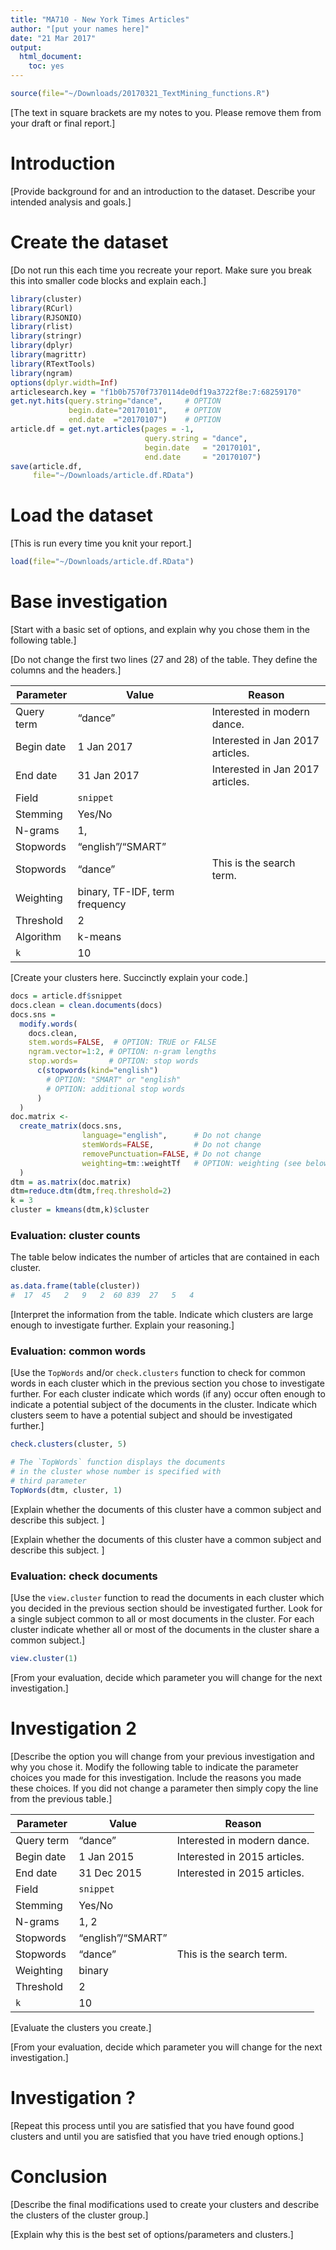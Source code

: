 ```yaml
---
title: "MA710 - New York Times Articles"
author: "[put your names here]"
date: "21 Mar 2017"
output:
  html_document:
    toc: yes
---
```


```r
source(file="~/Downloads/20170321_TextMining_functions.R")
```

[The text in square brackets are my notes to you. 
 Please remove them from your draft or final report.
]

# Introduction

[Provide background for and an introduction to the dataset.
  Describe your intended analysis and goals.]
  
# Create the dataset

[Do not run this each time you recreate your report.
 Make sure you break this into smaller code blocks and explain each.]
 
```r
library(cluster)
library(RCurl)
library(RJSONIO)
library(rlist)
library(stringr)
library(dplyr)
library(magrittr)
library(RTextTools)
library(ngram)
options(dplyr.width=Inf)
articlesearch.key = "f1b0b7570f7370114de0df19a3722f8e:7:68259170"
get.nyt.hits(query.string="dance",     # OPTION
             begin.date="20170101",    # OPTION
             end.date  ="20170107")    # OPTION
article.df = get.nyt.articles(pages = -1, 
                              query.string = "dance",
                              begin.date   = "20170101",
                              end.date     = "20170107") 
save(article.df, 
     file="~/Downloads/article.df.RData")
```

# Load the dataset

[This is run every time you knit your report.]
```r
load(file="~/Downloads/article.df.RData")
```
  
# Base investigation

[Start with a basic set of options, and explain why you chose them in the following table.]

[Do not change the first two lines (27 and 28) of the table. 
They define the columns and the headers.]

Parameter | Value | Reason
--------- | ----- | ------
Query term | "dance" | Interested in modern dance.
Begin date | 1 Jan 2017 | Interested in Jan 2017 articles.
End date   | 31 Jan 2017 | Interested in Jan 2017 articles.
Field      | `snippet` | 
Stemming   | Yes/No | 
N-grams    | 1, |
Stopwords  | "english"/"SMART" |
Stopwords  | "dance" | This is the search term.
Weighting  | binary, TF-IDF, term frequency | 
Threshold  | 2 |
Algorithm  | k-means | 
`k`        | 10 |

[Create your clusters here. Succinctly explain your code.] 

```r
docs = article.df$snippet 
docs.clean = clean.documents(docs)
docs.sns = 
  modify.words(
    docs.clean,  
    stem.words=FALSE,  # OPTION: TRUE or FALSE
    ngram.vector=1:2, # OPTION: n-gram lengths
    stop.words=       # OPTION: stop words
      c(stopwords(kind="english")  
        # OPTION: "SMART" or "english" 
        # OPTION: additional stop words
      )
  )
doc.matrix <- 
  create_matrix(docs.sns, 
                language="english",      # Do not change
                stemWords=FALSE,         # Do not change
                removePunctuation=FALSE, # Do not change
                weighting=tm::weightTf   # OPTION: weighting (see below)
  )
dtm = as.matrix(doc.matrix) 
dtm=reduce.dtm(dtm,freq.threshold=2) 
k = 3
cluster = kmeans(dtm,k)$cluster
```

### Evaluation: cluster counts 

The table below indicates the number of articles 
that are contained in each cluster. 
```r
as.data.frame(table(cluster))
#  17  45   2   9   2  60 839  27   5   4 
```
[Interpret the information from the table. 
 Indicate which clusters are large enough to investigate further.
 Explain your reasoning.]

### Evaluation: common words 

[Use the `TopWords` and/or `check.clusters` function to check for common words in 
 each cluster which in the previous section you chose to 
 investigate further. 
 For each cluster indicate which words (if any) occur often enough
 to indicate a potential subject of the documents in the cluster.
 Indicate which clusters seem to have a potential subject and 
 should be investigated further.]


```r
check.clusters(cluster, 5) 
```

```r
# The `TopWords` function displays the documents 
# in the cluster whose number is specified with 
# third parameter
TopWords(dtm, cluster, 1) 
```

[Explain whether the documents of this cluster have a common 
 subject and describe this subject. ]

[Explain whether the documents of this cluster have a common 
 subject and describe this subject. ]

### Evaluation: check documents  

[Use the `view.cluster` function to read the documents in each cluster 
 which you decided in the previous section should be investigated further.
 Look for a single subject common to all or most documents in the cluster.
 For each cluster indicate whether all or most of the documents in the 
 cluster share a common subject.]
 
```r
view.cluster(1)
```

[From your evaluation, decide which parameter you will change for the next investigation.]

# Investigation 2

[Describe the option you will change from your previous investigation and why you chose it.
 Modify the following table to indicate the parameter choices you made for this investigation.
 Include the reasons you made these choices. If you did not change a parameter then simply
 copy the line from the previous table.]

Parameter | Value | Reason
--------- | ----- | ------
Query term | "dance" | Interested in modern dance.
Begin date | 1 Jan 2015 | Interested in 2015 articles.
End date   | 31 Dec 2015 | Interested in 2015 articles.
Field      | `snippet` | 
Stemming   | Yes/No | 
N-grams    | 1, 2 |
Stopwords  | "english"/"SMART" |
Stopwords  | "dance" | This is the search term.
Weighting  | binary | 
Threshold  | 2 |
`k`        | 10 |

[Evaluate the clusters you create.]

[From your evaluation, decide which parameter you will change for the next investigation.]

# Investigation ?

[Repeat this process until you are satisfied that you have found good clusters and until you are satisfied that you have tried enough options.]
  
# Conclusion

[Describe the final modifications used to create your clusters 
 and describe the clusters of the cluster group.]

[Explain why this is the best set of options/parameters and clusters.]
